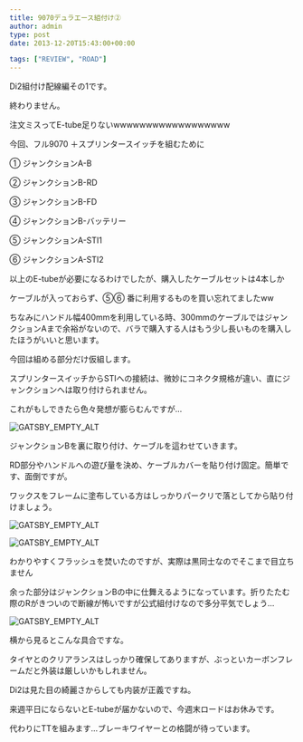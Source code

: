 ---
title: 9070デュラエース組付け②
author: admin
type: post
date: 2013-12-20T15:43:00+00:00

tags: ["REVIEW", "ROAD"]
---

Di2組付け配線編その1です。

終わりません。

注文ミスってE-tube足りないwwwwwwwwwwwwwwwwww

今回、フル9070 ＋スプリンタースイッチを組むために

① ジャンクションA-B

② ジャンクションB-RD

③ ジャンクションB-FD

④ ジャンクションB-バッテリー

⑤ ジャンクションA-STI1

⑥ ジャンクションA-STI2

以上のE-tubeが必要になるわけでしたが、購入したケーブルセットは4本しか

ケーブルが入っておらず、⑤⑥ 番に利用するものを買い忘れてましたww

ちなみにハンドル幅400mmを利用している時、300mmのケーブルではジャンクションAまで余裕がないので、バラで購入する人はもう少し長いものを購入したほうがいいと思います。

今回は組める部分だけ仮組します。

スプリンタースイッチからSTIへの接続は、微妙にコネクタ規格が違い、直にジャンクションへは取り付けられません。

これがもしできたら色々発想が膨らむんですが…

![GATSBY_EMPTY_ALT](./DSC_4690.jpg)

ジャンクションBを裏に取り付け、ケーブルを這わせていきます。

RD部分やハンドルへの遊び量を決め、ケーブルカバーを貼り付け固定。簡単です、面倒ですが。

ワックスをフレームに塗布している方はしっかりパークリで落としてから貼り付けましょう。

![GATSBY_EMPTY_ALT](./DSC_4693.jpg)

![GATSBY_EMPTY_ALT](./DSC_4694.jpg)

わかりやすくフラッシュを焚いたのですが、実際は黒同士なのでそこまで目立ちません

余った部分はジャンクションBの中に仕舞えるようになっています。折りたたむ際のRがきついので断線が怖いですが公式組付けなので多分平気でしょう…

![GATSBY_EMPTY_ALT](./DSC_4692.jpg)

横から見るとこんな具合ですな。

タイヤとのクリアランスはしっかり確保してありますが、ぶっといカーボンフレームだと外装は厳しいかもしれません。

Di2は見た目の綺麗さからしても内装が正義ですね。

来週平日にならないとE-tubeが届かないので、今週末ロードはお休みです。

代わりにTTを組みます…ブレーキワイヤーとの格闘が待っています。
